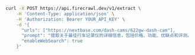 ```bash cURL
curl -X POST https://api.firecrawl.dev/v1/extract \
    -H 'Content-Type: application/json' \
    -H 'Authorization: Bearer YOUR_API_KEY' \
    -d '{
      "urls": ["https://nextbase.com/dash-cams/622gw-dash-cam"],
      "prompt": "提取关于最佳行车记录仪的详细信息，包括价格、功能、优缺点和评测。",
      "enableWebSearch": true
    }'
```
